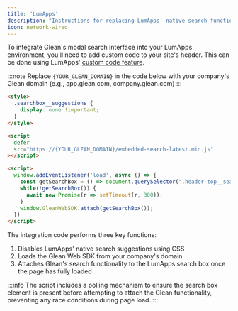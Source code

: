 ```yaml
---
title: 'LumApps'
description: "Instructions for replacing LumApps' native search functionality with Glean's modal search interface"
icon: network-wired
---
```




To integrate Glean's modal search interface into your LumApps environment, you'll need to add custom code to your site's header. This can be done using LumApps' [custom code feature](https://docs.lumapps.com/docs/explore-l02754686794778971?contentV1Fallback=true#l02584482917705644).

:::note
  Replace `{YOUR_GLEAN_DOMAIN}` in the code below with your company's Glean
  domain (e.g., app.glean.com, company.glean.com)
:::

<Tabs>
<TabItem value="html-integration-code" label="HTML Integration Code">

```html
<style>
  .searchbox__suggestions {
    display: none !important;
  }
</style>

<script
  defer
  src="https://{YOUR_GLEAN_DOMAIN}/embedded-search-latest.min.js"
></script>

<script>
  window.addEventListener('load', async () => {
    const getSearchBox = () => document.querySelector(".header-top__search");
    while(!getSearchBox()) {
      await new Promise(r => setTimeout(r, 300));
    }
    window.GleanWebSDK.attach(getSearchBox());
  })
</script>
```

</TabItem>
</Tabs>

The integration code performs three key functions:
1. Disables LumApps' native search suggestions using CSS
2. Loads the Glean Web SDK from your company's domain
3. Attaches Glean's search functionality to the LumApps search box once the page has fully loaded

:::info
The script includes a polling mechanism to ensure the search box element is present before attempting to attach the Glean functionality, preventing any race conditions during page load.
:::
```
